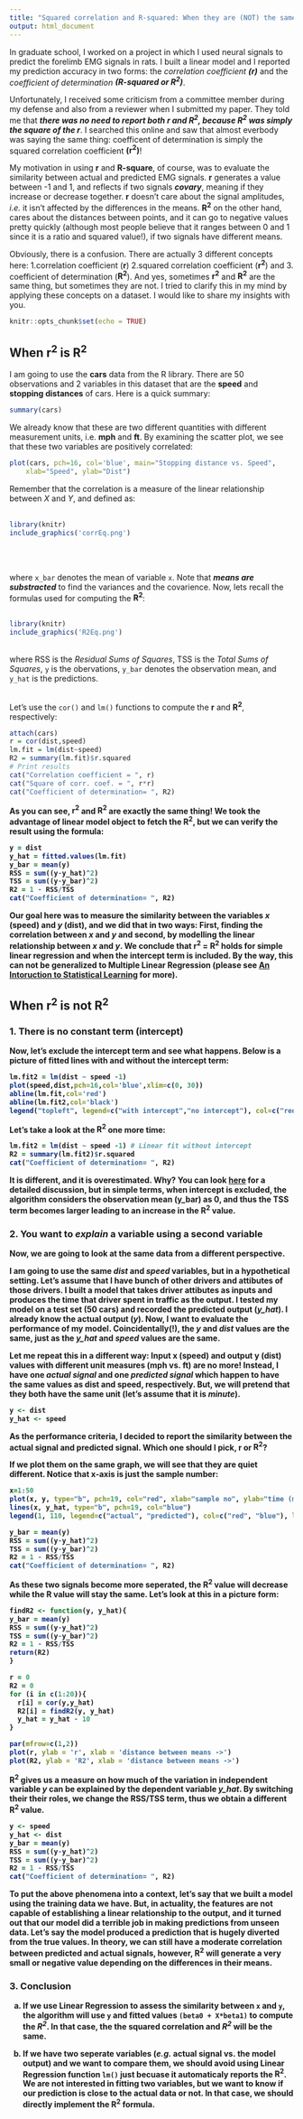 ```yaml
---
title: "Squared correlation and R-squared: When they are (NOT) the same thing?"
output: html_document
---
```


In graduate school, I worked on a project in which I used neural signals to predict the forelimb EMG signals in rats. I built a linear model and I reported my prediction accuracy in two forms: the *correlation coefficient* ***(r)*** and the *coefficient of determination* ***(R-squared or R^2^)***.

Unfortunately, I received some criticism from a committee member during my defense and also from a reviewer when I submitted my paper. They told me that ___there was no need to report both **r** and **R^2^**, because **R^2^** was simply the square of the **r**___. I searched this online and saw that almost everbody was saying the same thing: coefficent of determination is simply the squared correlation coefficient __(r^2^)__!

My motivation in using **r** and **R-square**, of course, was to evaluate the similarity between actual and predicted EMG signals. **r** generates a value between -1 and 1, and reflects if two signals ___covary___, meaning if they increase or decrease together. **r** doesn't care about the signal amplitudes, *i.e.* it isn't affected by the differences in the means. **R^2^** on the other hand, cares about the distances between points, and it can go to negative values pretty quickly (although most people believe that it ranges between 0 and 1 since it is a ratio and squared value!), if two signals have different means.

Obviously, there is a confusion. There are actually 3 different concepts here: 1.correlation coefficient (**r**) 2.squared correlation coefficient (**r^2^**) and 3. coefficient of determination (**R^2^**). And yes, sometimes **r^2^** and **R^2^** are the same thing, but sometimes they are not. I tried to clarify this in my mind by applying these concepts on a dataset. I would like to share my insights with you.

```r
knitr::opts_chunk$set(echo = TRUE)
```

## When r^2^ is R^2^

I am going to use the **cars** data from the R library. There are 50 observations and 2 variables in this dataset that are the **speed** and **stopping distances** of cars. Here is a quick summary:

```r
summary(cars)
```


We already know that these are two different quantities with different measurement units, i.e. **mph** and **ft**. By examining the scatter plot, we see that these two variables are positively correlated:


```r
plot(cars, pch=16, col='blue', main="Stopping distance vs. Speed", 
  	xlab="Speed", ylab="Dist")
```

Remember that the correlation is a measure of the linear relationship between *X* and *Y*, and defined as:
<br><br>

```r
library(knitr)
include_graphics('corrEq.png') 
```
<br><br>

where `x_bar` denotes the mean of variable `x`. Note that ***means are substracted*** to find the variances and the covarience. Now, lets recall the formulas used for computing the __R^2^__:
<br><br>

```r
library(knitr)
include_graphics('R2Eq.png') 
```
<br>
where RSS is the *Residual Sums of Squares*, TSS is the *Total Sums of Squares*, `y` is the obervations, `y_bar` denotes the observation mean, and `y_hat` is the predictions.
<br><br>

Let's use the `cor()` and `lm()` functions to compute the **r** and **R^2^**, respectively:

```r
attach(cars)
r = cor(dist,speed)
lm.fit = lm(dist~speed)
R2 = summary(lm.fit)$r.squared
# Print results
cat("Correlation coefficient = ", r)
cat("Square of corr. coef. = ", r*r)
cat("Coefficient of determination= ", R2)
```
<b><b>

As you can see, **r^2^** and **R^2^** are exactly the same thing! We took the advantage of linear model object to fetch the R^2^, but we can verify the result using the formula:

```r
y = dist
y_hat = fitted.values(lm.fit)
y_bar = mean(y)
RSS = sum((y-y_hat)^2)
TSS = sum((y-y_bar)^2)
R2 = 1 - RSS/TSS
cat("Coefficient of determination= ", R2)
```
<b><b>

Our goal here was to measure the similarity between the variables *x* (speed) and *y* (dist), and we did that in two ways: First, finding the correlation between *x* and *y* and second, by modelling the linear relationship between *x* and *y*. We conclude that __r^2^ = R^2^__ holds for simple linear regression and when the intercept term is included. By the way, this can not be generalized to Multiple Linear Regression (please see [An Intoruction to Statistical Learning](http://www-bcf.usc.edu/~gareth/ISL/) for more).

## When r^2^ is not R^2^

### 1. There is no constant term (intercept)

Now, let's exclude the intercept term and see what happens. Below is a picture of fitted lines with and without the intercept term:

```r
lm.fit2 = lm(dist ~ speed -1)
plot(speed,dist,pch=16,col='blue',xlim=c(0, 30))
abline(lm.fit,col='red')
abline(lm.fit2,col='black')
legend("topleft", legend=c("with intercept","no intercept"), col=c("red","black"), lty=1:1)
```

Let's take a look at the **R^2^** one more time:
```r
lm.fit2 = lm(dist ~ speed -1) # Linear fit without intercept
R2 = summary(lm.fit2)$r.squared
cat("Coefficient of determination= ", R2)
```
It is different, and it is overestimated. Why? You can look [here](https://stackoverflow.com/questions/20333600/why-does-summary-overestimate-the-r-squared-with-a-no-intercept-model-formula) for a detailed discussion, but in simple terms, when intercept is excluded, the algorithm considers the observation mean (y_bar) as 0, and thus the TSS term becomes larger leading to an increase in the **R^2^** value.

### 2. You want to *explain* a variable using a second variable

Now, we are going to look at the same data from a different perspective.

I am going to use the same ___dist___ and ___speed___ variables, but in a hypothetical setting. Let's assume that I have bunch of other drivers and attibutes of those drivers. I built a model that takes driver attibutes as inputs and produces the time that driver spent in traffic as the output. I tested my model on a test set (50 cars) and recorded the predicted output (*y_hat*). I already know the actual output (*y*). Now, I want to evaluate the performance of my model. Coincidentally(!), the *y* and *dist* values are the same, just as the *y_hat* and *speed* values are the same.

Let me repeat this in a different way: Input x (speed) and output y (dist) values with different unit measures (mph vs. ft) are no more! Instead, I have one *actual signal* and one *predicted signal* which happen to have the same values as dist and speed, respectively. But, we will pretend that they both have the same unit (let's assume that it is *minute*).

```r
y <- dist
y_hat <- speed
```
<b><b>

As the performance criteria, I decided to report the similarity between the actual signal and predicted signal. Which one should I pick, __r__ or __R^2^__?

If we plot them on the same graph, we will see that they are quiet different. Notice that x-axis is just the sample number:

```r
x=1:50
plot(x, y, type="b", pch=19, col="red", xlab="sample no", ylab="time (min)")
lines(x, y_hat, type="b", pch=19, col="blue")
legend(1, 110, legend=c("actual", "predicted"), col=c("red", "blue"), lty=1:1)
```

```r
y_bar = mean(y)
RSS = sum((y-y_hat)^2)
TSS = sum((y-y_bar)^2)
R2 = 1 - RSS/TSS
cat("Coefficient of determination= ", R2)
```
<b><b>

As these two signals become more seperated, the R^2^ value will decrease while the R value will stay the same. Let's look at this in a picture form:

```r
findR2 <- function(y, y_hat){
y_bar = mean(y)
RSS = sum((y-y_hat)^2)
TSS = sum((y-y_bar)^2)
R2 = 1 - RSS/TSS
return(R2)
}

r = 0
R2 = 0
for (i in c(1:20)){
  r[i] = cor(y,y_hat)
  R2[i] = findR2(y, y_hat)
  y_hat = y_hat - 10
}

par(mfrow=c(1,2)) 
plot(r, ylab = 'r', xlab = 'distance between means ->')
plot(R2, ylab = 'R2', xlab = 'distance between means ->')
```

R^2^ gives us a measure on how much of the variation in independent variable ___y___ can be explained by the dependent variable ___y_hat___. By switching their their roles, we change the RSS/TSS term, thus we obtain a different R^2^ value.

```r
y <- speed
y_hat <- dist
y_bar = mean(y)
RSS = sum((y-y_hat)^2)
TSS = sum((y-y_bar)^2)
R2 = 1 - RSS/TSS
cat("Coefficient of determination= ", R2)
```

To put the above phenomena into a context, let's say that we built a model using the training data we have. But, in actuality, the features are not capable of establishing a linear relationship to the output, and it turned out that our model did a terrible job in making predictions from unseen data. Let's say the model produced a prediction that is hugely diverted from the true values. In theory, we can still have a moderate correlation between predicted and actual signals, however, __R^2^__ will generate a very small or negative value depending on the differences in their means.

### 3. Conclusion

a. If we use Linear Regression to assess the similarity between `x` and `y`, the algorithm will use `y` and fitted values `(beta0 + X*beta1)` to compute the *R^2^*. In that case, the the squared correlation and *R^2^* will be the same.

b. If we have two seperate variables (*e.g.* actual signal vs. the model output) and we want to compare them, we should avoid using Linear Regression function 
`lm()` just becuase it automaticaly reports the __R^2^__. We are not interested in fitting two variables, but we want to know if our prediction is close to the actual data or not. In that case, we should directly implement the __R^2^__ formula.
